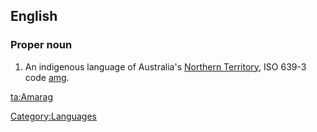==English==

===Proper noun===
{{en-proper-noun}}

# An indigenous language of Australia's [[Northern Territory]], ISO 639-3 code [[amg]].

[[Category:Languages]]

[[ta:Amarag]]